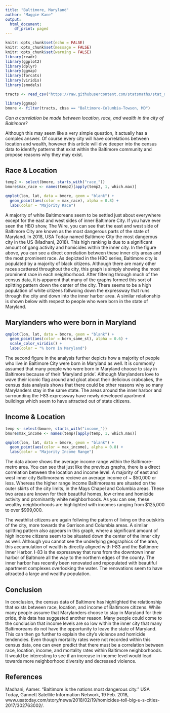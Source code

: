 ```yaml
---
title: "Baltimore, Maryland"
author: "Maggie Kane"
output:
  html_document:
    df_print: paged
---
```


```r
knitr::opts_chunk$set(echo = FALSE)
knitr::opts_chunk$set(message = FALSE)
knitr::opts_chunk$set(warning = FALSE)
library(readr)
library(ggplot2)
library(dplyr)
library(ggmap)
library(forcats)
library(viridis)
library(smodels)
```

```r
tracts <- read_csv("https://raw.githubusercontent.com/statsmaths/stat_data/gh-pages/acs_tract_data_2016.csv.gz")

library(ggmap)
bmore <- filter(tracts, cbsa == "Baltimore-Columbia-Towson, MD")
```

*Can a correlation be made between location, race, and wealth in the city of Baltimore?*

Although this may seem like a very simple question, it actually has a complex answer. Of course every city will have correlations between location and wealth, however this article will dive deeper into the census data to identify patterns that exist within the Baltimore community and propose reasons why they may exist.

## Race & Location
```r
temp2 <- select(bmore, starts_with("race_"))
bmore$max_race <- names(temp2)[apply(temp2, 1, which.max)]
```

```r
qmplot(lon, lat, data = bmore, geom = "blank") +
  geom_point(aes(color = max_race), alpha = 0.8) +
  labs(color = "Majority Race")
```

A majority of white Baltimoreans seem to be settled just about everywhere except for the east and west sides of inner Baltimore City. If you have ever seen the HBO show, The Wire, you can see that the east and west side of Baltimore City are known as the most dangerous parts of the state of Maryland. In 2018, USA Today named Baltimore City the most dangerous city in the US (Madhani, 2018). This high ranking is due to a significant amount of gang activity and homicides within the inner city. In the figure above, you can see a direct correlation between these inner city areas and the most prominent race. As depicted in the HBO series, Baltimore city is populated by a majority of black citizens. Although there are many other races scattered throughout the city, this graph is simply showing the most prominent race in each neighborhood. After filtering through much of the census data, it is apparent that many of the graphs formed this sort of splitting pattern down the center of the city. There seems to be a high population of white citizens follwoing down the expressway that runs through the city and down into the inner harbor area. A similar relationship is shown below with respect to people who were born in the state of Maryland.

## Marylanders who were born in Maryland
```r
qmplot(lon, lat, data = bmore, geom = "blank") +
  geom_point(aes(color = born_same_st), alpha = 0.6) +
  scale_color_viridis() +
  labs(color = "% born in Maryland")
```

The second figure in the analysis further depicts how a majority of people who live in Baltimore City were born in Maryland as well. It is commonly assumed that many people who were born in Maryland choose to stay in Baltimore because of their 'Maryland pride'. Although Marylanders love to wave their iconic flag around and gloat about their delicious crabcakes, the census data analysis shows that there could be other reasons why so many Marylanders stay in the same state. The areas around the inner harbor and surrounding the I-83 expressway have newly developed apartment buildings which seem to have attracted out of state citizens.

## Income & Location
```r
temp <- select(bmore, starts_with("income_"))
bmore$max_income <- names(temp)[apply(temp, 1, which.max)]
```

```r
qmplot(lon, lat, data = bmore, geom = "blank") +
  geom_point(aes(color = max_income), alpha = 0.8) +
  labs(color = "Majority Income Range")
```

The data above shows the average income range within the Baltimore-metro area. You can see that just like the previous graphs, there is a direct correlation between the location and income level. A majority of east and west inner city Baltimoreans recieve an average income of ~ $50,000 or less. Whereas the higher range income Baltimoreans are situated on the outer skirts of the city limits, in the Mays Chapel and Columbia areas. These two areas are known for their beautiful homes, low crime and homicide activity and prominantly white neighborhoods. As you can see, these wealthy neighborhoods are highlighted with incomes ranging from $125,000 to over $999,000. 

The weathlist citizens are again follwing the pattern of living on the outskirts of the city, more towards the Garrison and Columbia areas. A similar splitting pattern also appears in this graph, where a significant amount of high income citizens seem to be situated down the center of the inner city as well. Although you cannot see the underlying geographics of the area, this accumulation of wealth is directly aligned with I-83 and the Baltimore Inner Harbor. I-83 is the expressway that runs from the downtown inner harbor of Baltmore all the way to the northern edges of the county. The inner harbor has recently been renovated and repopulated with beautiful apartment complexes overlooking the water. The renovations seem to have attracted a large and wealthy population.

## Conclusion

In conclusion, the census data of Baltimore has highlighted the relationship that exists between race, location, and income of Baltimore citizens. While many people assume that Marylanders choose to stay in Maryland for their pride, this data has suggested another reason. Many people could come to the conclusion that income levels are so low within the inner city that many Baltimoreans do not have the opportunity to leave the state of Maryland. This can then go further to explain the city's violence and homicide tendencies. Even though mortality rates were not recorded within this census data, one can even predict that there must be a correlation between race, location, income, and mortality rates within Baltimore neighborhoods. It would be interesting to see if an increase in income level would lead towards more neighborhood diversity and decreased violence.


## References

Madhani, Aamer. “Baltimore is the nations most dangerous city.” USA Today, Gannett Satellite Information Network, 19 Feb. 2018, www.usatoday.com/story/news/2018/02/19/homicides-toll-big-u-s-cities-2017/302763002/.


